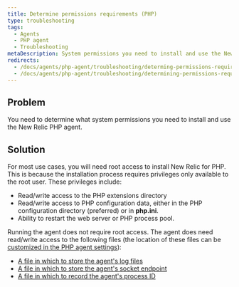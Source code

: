 ```yaml
---
title: Determine permissions requirements (PHP)
type: troubleshooting
tags:
  - Agents
  - PHP agent
  - Troubleshooting
metaDescription: System permissions you need to install and use the New Relic PHP agent.
redirects:
  - /docs/agents/php-agent/troubleshooting/determing-permissions-requirements
  - /docs/agents/php-agent/troubleshooting/determining-permissions-requirements
---
```


## Problem

You need to determine what system permissions you need to install and use the New Relic PHP agent.

## Solution

For most use cases, you will need root access to install New Relic for PHP. This is because the installation process requires privileges only available to the root user. These privileges include:

* Read/write access to the PHP extensions directory
* Read/write access to PHP configuration data, either in the PHP configuration directory (preferred) or in **php.ini**.
* Ability to restart the web server or PHP process pool.

Running the agent does not require root access. The agent does need read/write access to the following files (the location of these files can be [customized in the PHP agent settings](/docs/php/php-agent-phpini-settings)):

* [A file in which to store the agent's log files](/docs/php/php-agent-phpini-settings#inivar-daemon-logfile)
* [A file in which to store the agent's socket endpoint](/docs/php/php-agent-phpini-settings#inivar-daemon-port)
* [A file in which to record the agent's process ID](/docs/php/php-agent-phpini-settings#inivar-daemon-pidfile)

